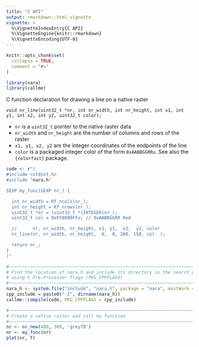 ```yaml
---
title: "C API"
output: rmarkdown::html_vignette
vignette: >
  %\VignetteIndexEntry{C API}
  %\VignetteEngine{knitr::rmarkdown}
  %\VignetteEncoding{UTF-8}
---
```


```r
knitr::opts_chunk$set(
  collapse = TRUE,
  comment = "#>"
)
```

```r
library(nara)
library(callme)
```


C function declaration for drawing a line on a native raster

`void nr_line(uint32_t *nr, int nr_width, int nr_height, int x1, int y1, int x2, int y2, uint32_t color);`

* `nr` is a `uint32_t` pointer to the native raster data
* `nr_width` and `nr_height` are the number of columns and rows of the raster
* `x1, y1, x2, y2` are the integer coordinates of the endpoints of the line
* `color` is a packaged integer color of the form `0xAABBGGRRu`.  See also the `{colorfast}` package.


```r
code <- r"(
#include <stdint.h>
#include "nara.h"

SEXP my_func(SEXP nr_) {

  int nr_width = Rf_ncols(nr_);
  int nr_height = Rf_nrows(nr_);
  uint32_t *nr = (uint32_t *)INTEGER(nr_);
  uint32_t col = 0xFF0000FFu; // 0xAABBGGRR Red

  //      nr, nr_width, nr_height, x1, y1,  x2,  y2, color
  nr_line(nr, nr_width, nr_height,  0,  0, 200, 150, col  );

  return nr_;
}
)"

#~~~~~~~~~~~~~~~~~~~~~~~~~~~~~~~~~~~~~~~~~~~~~~~~~~~~~~~~~~~~~~~~~~~~~~~~~~~~~
# Find the location of nara.h and include its directory in the search path
# using C Pre-Processor flags (PKG_CPPFLAGS)
#~~~~~~~~~~~~~~~~~~~~~~~~~~~~~~~~~~~~~~~~~~~~~~~~~~~~~~~~~~~~~~~~~~~~~~~~~~~~~
nara_h <- system.file("include", "nara.h", package = "nara", mustWork = TRUE)
cpp_include = paste0("-I", dirname(nara_h))
callme::compile(code, PKG_CPPFLAGS = cpp_include)

#~~~~~~~~~~~~~~~~~~~~~~~~~~~~~~~~~~~~~~~~~~~~~~~~~~~~~~~~~~~~~~~~~~~~~~~~~~~~~
# Create a native raster and call my function
#~~~~~~~~~~~~~~~~~~~~~~~~~~~~~~~~~~~~~~~~~~~~~~~~~~~~~~~~~~~~~~~~~~~~~~~~~~~~~
nr <- nr_new(400, 300, 'grey70')
nr <- my_func(nr)
plot(nr, T)
```

